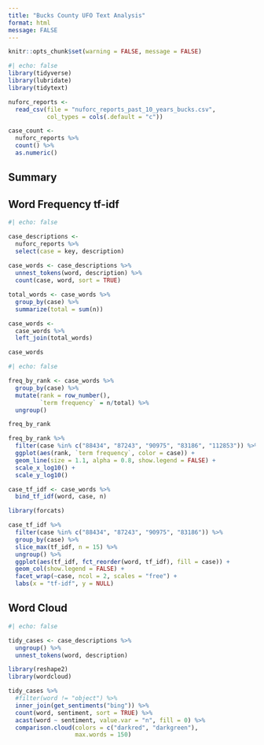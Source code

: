 ```yaml
---
title: "Bucks County UFO Text Analysis"
format: html
message: FALSE
---
```


```r
knitr::opts_chunk$set(warning = FALSE, message = FALSE) 
```

```r
#| echo: false
library(tidyverse)
library(lubridate)
library(tidytext)

nuforc_reports <-
  read_csv(file = "nuforc_reports_past_10_years_bucks.csv", 
           col_types = cols(.default = "c"))

case_count <- 
  nuforc_reports %>% 
  count() %>% 
  as.numeric()

```

## Summary

## Word Frequency tf-idf

```r
#| echo: false

case_descriptions <- 
  nuforc_reports %>% 
  select(case = key, description)
  
case_words <- case_descriptions %>%
  unnest_tokens(word, description) %>%
  count(case, word, sort = TRUE)

total_words <- case_words %>% 
  group_by(case) %>% 
  summarize(total = sum(n))

case_words <- 
  case_words %>% 
  left_join(total_words)

case_words

```

```r
#| echo: false

freq_by_rank <- case_words %>% 
  group_by(case) %>% 
  mutate(rank = row_number(), 
         `term frequency` = n/total) %>%
  ungroup()

freq_by_rank

freq_by_rank %>% 
  filter(case %in% c("88434", "87243", "90975", "83186", "112853")) %>% 
  ggplot(aes(rank, `term frequency`, color = case)) + 
  geom_line(size = 1.1, alpha = 0.8, show.legend = FALSE) + 
  scale_x_log10() +
  scale_y_log10()

case_tf_idf <- case_words %>%
  bind_tf_idf(word, case, n)

library(forcats)

case_tf_idf %>%
  filter(case %in% c("88434", "87243", "90975", "83186")) %>% 
  group_by(case) %>%
  slice_max(tf_idf, n = 15) %>%
  ungroup() %>%
  ggplot(aes(tf_idf, fct_reorder(word, tf_idf), fill = case)) +
  geom_col(show.legend = FALSE) +
  facet_wrap(~case, ncol = 2, scales = "free") +
  labs(x = "tf-idf", y = NULL)

```

## Word Cloud

```r
#| echo: false

tidy_cases <- case_descriptions %>%
  ungroup() %>%
  unnest_tokens(word, description)

library(reshape2)
library(wordcloud)

tidy_cases %>%
  #filter(word != "object") %>% 
  inner_join(get_sentiments("bing")) %>%
  count(word, sentiment, sort = TRUE) %>%
  acast(word ~ sentiment, value.var = "n", fill = 0) %>%
  comparison.cloud(colors = c("darkred", "darkgreen"),
                   max.words = 150)

```
